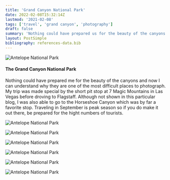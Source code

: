 ```yaml
---
title: 'Grand Canyon National Park'
date: 2022-02-08T15:32:14Z
lastmod: '2021-02-08'
tags: ['travel', 'grand canyon', 'photography']
draft: false
summary: 'Nothing could have prepared us for the beauty of the canyons and now we can understand why they are one of the most difficult place to photograph'
layout: PostSimple
bibliography: references-data.bib
---
```


![Antelope National Park](/static/images/grand-canyon/antelope.jpg)

#### The Grand Canyon National Park

Nothing could have prepared me for the beauty of the canyons and now I can understand why they are one of the most difficult places to photograph. My trip was made special by the short pit stop at 7 Magic Mountains in Las Vegas before droving to Flagstaff. Although not shown in this particular blog, I was also able to go to the Horseshoe Canyon which was by far a favorite stop. Traveling in September is peak season so if you do make it out there, be prepared for the hight numbers of tourists.

![Antelope National Park](/static/images/grand-canyon/antelope-2.jpg)

![Antelope National Park](/static/images/grand-canyon/antelope-3.jpg)

![Antelope National Park](/static/images/grand-canyon/antelope-4.jpg)

![Antelope National Park](/static/images/grand-canyon/antelope-5.jpg)

![Antelope National Park](/static/images/grand-canyon/antelope-6.jpg)

![Antelope National Park](/static/images/grand-canyon/antelope-7.jpg)
